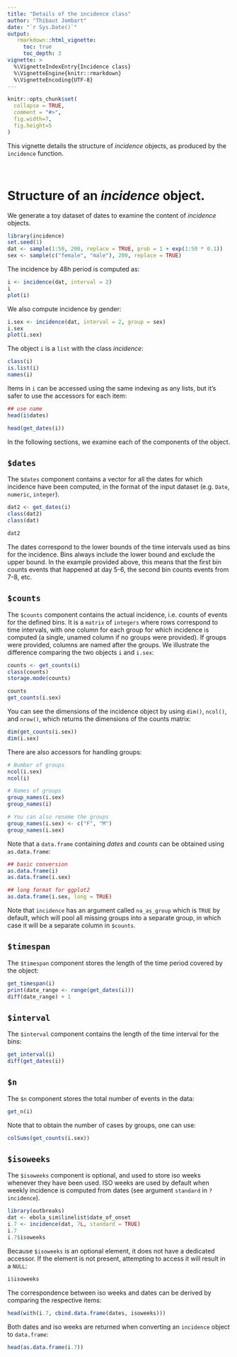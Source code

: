 ```yaml
---
title: "Details of the incidence class"
author: "Thibaut Jombart"
date: "`r Sys.Date()`"
output:
   rmarkdown::html_vignette:
     toc: true
     toc_depth: 3
vignette: >
  %\VignetteIndexEntry{Incidence class}
  %\VignetteEngine{knitr::rmarkdown}
  %\VignetteEncoding{UTF-8}
---
```





```r
knitr::opts_chunk$set(
  collapse = TRUE,
  comment = "#>", 
  fig.width=7, 
  fig.height=5 
)

```

This vignette details the structure of *incidence* objects, as produced by the
`incidence` function.

<br>

# Structure of an *incidence* object.

We generate a toy dataset of dates to examine the content of *incidence* objects.

```r
library(incidence)
set.seed(1)
dat <- sample(1:50, 200, replace = TRUE, prob = 1 + exp(1:50 * 0.1))
sex <- sample(c("female", "male"), 200, replace = TRUE)
```

The incidence by 48h period is computed as:

```r
i <- incidence(dat, interval = 2)
i
plot(i)
```

We also compute incidence by gender:

```r
i.sex <- incidence(dat, interval = 2, group = sex)
i.sex
plot(i.sex)
```


The object `i` is a `list` with the class *incidence*:

```r
class(i)
is.list(i)
names(i)
```

Items in `i` can be accessed using the same indexing as any lists, but it's
safer to use the accessors for each item:

```r
## use name
head(i$dates)

head(get_dates(i))
```

In the following sections, we examine each of the components of the object.


## `$dates`

The `$dates` component contains a vector for all the dates for which incidence
have been computed, in the format of the input dataset (e.g. `Date`, `numeric`,
`integer`).

```r
dat2 <- get_dates(i)
class(dat2)
class(dat)

dat2
```

The dates correspond to the lower bounds of the time intervals used as bins for
the incidence. Bins always include the lower bound and exclude the upper bound.
In the example provided above, this means that the first bin counts events that
happened at day 5-6, the second bin counts events from 7-8, etc.

## `$counts`

The `$counts` component contains the actual incidence, i.e. counts of events
for the defined bins. It is a `matrix` of `integers` where rows correspond to
time intervals, with one column for each group for which incidence is computed
(a single, unamed column if no groups were provided). If groups were provided,
columns are named after the groups. We illustrate the difference comparing the
two objects `i` and `i.sex`:

```r
counts <- get_counts(i)
class(counts)
storage.mode(counts)

counts
get_counts(i.sex)
```

You can see the dimensions of the incidence object by using `dim()`, `ncol()`,
and `nrow()`, which returns the dimensions of the counts matrix:

```r
dim(get_counts(i.sex))
dim(i.sex)
```


There are also accessors for handling groups:

```r
# Number of groups
ncol(i.sex)
ncol(i)

# Names of groups
group_names(i.sex)
group_names(i)

# You can also rename the groups
group_names(i.sex) <- c("F", "M")
group_names(i.sex)
```


Note that a `data.frame` containing *dates* and *counts* can be obtained using
`as.data.frame`:

```r
## basic conversion
as.data.frame(i)
as.data.frame(i.sex)

## long format for ggplot2
as.data.frame(i.sex, long = TRUE)
```

Note that `incidence` has an argument called `na_as_group` which is `TRUE` by
default, which will pool all missing groups into a separate group, in which
case it will be a separate column in `$counts`.

## `$timespan`

The `$timespan` component stores the length of the time period covered by the
object:

```r
get_timespan(i)
print(date_range <- range(get_dates(i)))
diff(date_range) + 1
```

## `$interval`

The `$interval` component contains the length of the time interval for the bins:

```r
get_interval(i)
diff(get_dates(i))
```

## `$n`

The `$n` component stores the total number of events in the data:

```r
get_n(i)
```

Note that to obtain the number of cases by groups, one can use:

```r
colSums(get_counts(i.sex))
```

## `$isoweeks`

The `$isoweeks` component is optional, and used to store iso weeks whenever
they have been used. ISO weeks are used by default when weekly incidence is
computed from dates (see argument `standard` in `?incidence`).

```r
library(outbreaks)
dat <- ebola_sim$linelist$date_of_onset
i.7 <- incidence(dat, 7L, standard = TRUE)
i.7
i.7$isoweeks
```

Because `$isoweeks` is an optional element, it does not have a dedicated
accessor. If the element is not present, attempting to access it will result in
a `NULL`:

```r
i$isoweeks
```

The correspondence between iso weeks and dates can be derived by comparing the
respective items:

```r
head(with(i.7, cbind.data.frame(dates, isoweeks)))
```

Both dates and iso weeks are returned when converting an `incidence` object to
`data.frame`:

```r
head(as.data.frame(i.7))
```

